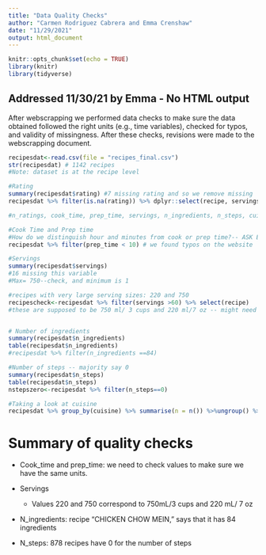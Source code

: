 ```yaml
---
title: "Data Quality Checks"
author: "Carmen Rodriguez Cabrera and Emma Crenshaw"
date: "11/29/2021"
output: html_document
---
```


```r
knitr::opts_chunk$set(echo = TRUE)
library(knitr)
library(tidyverse)
```


## Addressed 11/30/21 by Emma -  No HTML output

After webscrapping  we performed data checks to make sure the data obtained followed the right units (e.g., time variables), checked for typos, and validity of missingness. After these checks,   revisions were made to the webscrapping document.

```r
recipesdat<-read.csv(file = "recipes_final.csv")
str(recipesdat) # 1142 recipes
#Note: dataset is at the recipe level

```

```r
#Rating
summary(recipesdat$rating) #7 missing rating and so we remove missing
recipesdat %>% filter(is.na(rating)) %>% dplyr::select(recipe, servings)

#n_ratings, cook_time, prep_time, servings, n_ingredients, n_steps, cuisine

#Cook Time and Prep time
#How do we distinguish hour and minutes from cook or prep time?-- ASK EMMA 
recipesdat %>% filter(prep_time < 10) # we found typos on the website

#Servings
summary(recipesdat$servings)
#16 missing this variable
#Max= 750--check, and minimum is 1

#recipes with very large serving sizes: 220 and 750
recipescheck<-recipesdat %>% filter(servings >60) %>% select(recipe)
#these are supposed to be 750 ml/ 3 cups and 220 ml/7 oz -- might need to drop


# Number of ingredients 
summary(recipesdat$n_ingredients)
table(recipesdat$n_ingredients)
#recipesdat %>% filter(n_ingredients ==84)

#Number of steps -- majority say 0
summary(recipesdat$n_steps)
table(recipesdat$n_steps)
nstepszero<-recipesdat %>% filter(n_steps==0)

#Taking a look at cuisine
recipesdat %>% group_by(cuisine) %>% summarise(n = n()) %>%ungroup() %>%  arrange(desc(n)) # find the 5 most common and then have an other category
```


# Summary of quality checks

-	Cook_time and prep_time:  we need to check values to make sure we have the same units. 

- Servings
    - Values 220 and 750 correspond to 750mL/3 cups and 220 mL/ 7 oz

- 	N_ingredients: recipe “CHICKEN CHOW MEIN,” says that it has 84 ingredients

-	N_steps:  878 recipes have 0 for the number of steps



